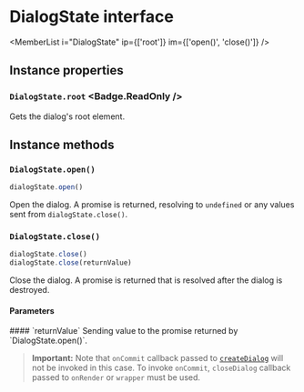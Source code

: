 <Module name="brew-js-react" />

# DialogState interface

<MemberList
    i="DialogState"
    ip={['root']}
    im={['open()', 'close()']} />

## Instance properties

### `DialogState.root` <Badge.ReadOnly />

Gets the dialog's root element.

## Instance methods

### `DialogState.open()`

```javascript
dialogState.open()
```

Open the dialog. A promise is returned, resolving to `undefined` or any values sent from `dialogState.close()`.

### `DialogState.close()`

```javascript
dialogState.close()
dialogState.close(returnValue)
```

Close the dialog. A promise is returned that is resolved after the dialog is destroyed.

#### Parameters

<dl>
    #### `returnValue` <Badge.Optional />
    Sending value to the promise returned by `DialogState.open()`.
</dl>

> **Important:** Note that `onCommit` callback passed to [`createDialog`](:) will not be invoked in this case. To invoke `onCommit`,
  `closeDialog` callback passed to `onRender` or `wrapper` must be used.
